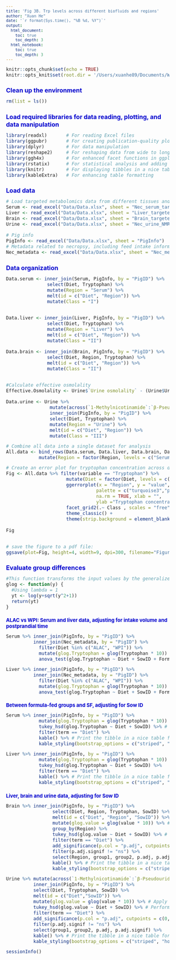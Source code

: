 ```yaml
---
title: 'Fig 3B. Trp levels across different biofluids and regions'
author: "Xuan He"
date: '`r format(Sys.time(), "%B %d, %Y")`'
output:
  html_document: 
    toc: true
    toc_depth: 3
  html_notebook: 
    toc: true
    toc_depth: 3
---
```

<style type="text/css">
body{ /* Normal  */ font-size: 12px;}
td {  /* Table  */ font-size: 10px;}
h1.title {font-size: 22px; color: DarkRed; font-style: bold;}
h1 { /* Header 1 */ font-size: 16px; color: mediumblue; font-style: bold;}
h2 { /* Header 2 */ font-size: 13px; color: mediumblue; font-style: bold;}
h3 { /* Header 3 */ font-size: 11px; font-family: "Times New Roman", Times, serif; color: mediumblue;}
code.r{ /* Code block */ font-size: 12px;}
pre { /* Code block - determines code spacing between lines */ font-size: 12px;}
</style>

```r
knitr::opts_chunk$set(echo = TRUE)
knitr::opts_knit$set(root.dir = '/Users/xuanhe89/Documents/WorkSpace/Research projects/Lactation/ALAC/Manuscripts/Paper #1/Figures and Tables R codes')

```


# Clean up the environment
```r
rm(list = ls())
```


# Load required libraries for data reading, plotting, and data manipulation
```r
library(readxl)       # For reading Excel files
library(ggpubr)       # For creating publication-quality plots
library(dplyr)        # For data manipulation
library(reshape2)     # For reshaping data from wide to long format
library(ggh4x)        # For enhanced facet functions in ggplot2
library(rstatix)      # For statistical analysis and adding significance markers
library(knitr)        # For displaying tibbles in a nice table format
library(kableExtra)   # For enhancing table formatting
```


# Load data
```r
# Load targeted metabolomics data from different tissues and biofluids
Serum <- read_excel("Data/Data.xlsx", sheet = "Nec_serum_targeted")
Liver <- read_excel("Data/Data.xlsx", sheet = "Liver_targeted")
Brain <- read_excel("Data/Data.xlsx", sheet = "Brain_targeted")
Urine <- read_excel("Data/Data.xlsx", sheet = "Nec_urine_NMR")

# Pig info
PigInfo <- read_excel("Data/Data.xlsx", sheet = "PigInfo")
# Metadata related to necropsy, including feed intake information
Nec_metadata <- read_excel("Data/Data.xlsx", sheet = "Nec_metadata")
```


# Data organization
```r
Data.serum <- inner_join(Serum, PigInfo, by = "PigID") %>%
               select(Diet, Tryptophan) %>%
               mutate(Region = "Serum") %>%
               melt(id = c("Diet", "Region")) %>%
               mutate(Class = "I")


Data.liver <- inner_join(Liver, PigInfo, by = "PigID") %>%
               select(Diet, Tryptophan) %>%
               mutate(Region = "Liver") %>%
               melt(id = c("Diet", "Region")) %>%
               mutate(Class = "II")

Data.brain <- inner_join(Brain, PigInfo, by = "PigID") %>%
               select(Diet, Region, Tryptophan) %>%
               melt(id = c("Diet", "Region")) %>%
               mutate(Class = "II")


#Calculate effective osmolality
Effective.Osmolality <- Urine$`Urine osmolality` - (Urine$Urea/1000)

Data.urine <- Urine %>%
                mutate(across(`1-Methylnicotinamide`:`β-Pseudouridine`, ~ .x / Effective.Osmolality)) %>% # osmolality adjustment
                inner_join(PigInfo, by = "PigID") %>%
                select(Diet, Tryptophan) %>%
                mutate(Region = "Urine") %>%
                melt(id = c("Diet", "Region")) %>%
                mutate(Class = "III")
```

```r
# Combine all data into a single dataset for analysis
All.data <- bind_rows(Data.serum, Data.liver, Data.brain, Data.urine) %>%
            mutate(Region = factor(Region, levels = c("Serum", "Liver", "Hippocampus", "Hypothalamus", "PFC", "Striatum", "Urine")))
```

```r
# Create an error plot for tryptophan concentration across different regions and diets
Fig <- All.data %>% filter(variable == "Tryptophan") %>%
                      mutate(Diet = factor(Diet, levels = c("ALAC", "WPI", "SF"))) %>%
                      ggerrorplot(x = "Region", y = "value", color = "Diet", 
                                 palette = c("turquoise3","purple", "orange"),
                                 na.rm = TRUE, xlab = "", 
                                 ylab ="Tryptophan concentration",  add = "mean_se", position = position_dodge(0.7)) +
                      facet_grid2(.~ Class , scales = "free", independent = "y", space = "free_x") + 
                      theme_classic() +
                      theme(strip.background = element_blank(), strip.text.x = element_blank())
                
Fig


# save the figure to a pdf file:
ggsave(plot=Fig, height=4, width=9, dpi=300, filename="Figure 3/Fig3B.pdf", useDingbats=FALSE)

```

# Evaluate group differences 
```r
#This function transforms the input values by the generalized #log function.
glog <- function(y) {
  #Using lambda = 1 
  yt <- log(y+sqrt(y^2+1))
  return(yt)
}
```


## ALAC vs WPI: Serum and liver data, adjusting for intake volume and postprandial time
```r
Serum %>% inner_join(PigInfo, by = "PigID") %>%
          inner_join(Nec_metadata, by = "PigID") %>%
            filter(Diet %in% c("ALAC", "WPI")) %>%
            mutate(glog.Tryptophan = glog(Tryptophan * 10)) %>% # Apply glog transformation
            anova_test(glog.Tryptophan ~ Diet + SowID + Formula.consumed.g + Time.postprandial.min, type = 1)
```
```r
Liver %>% inner_join(PigInfo, by = "PigID") %>%
          inner_join(Nec_metadata, by = "PigID") %>%
            filter(Diet %in% c("ALAC", "WPI")) %>%
            mutate(glog.Tryptophan = glog(Tryptophan * 10)) %>% # Apply glog transformation
            anova_test(glog.Tryptophan ~ Diet + SowID + Formula.consumed.g + Time.postprandial.min, type = 1)
```
## Between formula-fed groups and SF, adjusting for Sow ID
```r
Serum %>% inner_join(PigInfo, by = "PigID") %>%
            mutate(glog.Tryptophan = glog(Tryptophan * 10)) %>% # Apply glog transformation
            tukey_hsd(glog.Tryptophan ~ Diet + SowID) %>% # Perform Tukey's HSD test
            filter(term == "Diet") %>%
            kable() %>% # Print the tibble in a nice table format
            kable_styling(bootstrap_options = c("striped", "hover")) # Enhance table formatting
```


```r
Liver %>% inner_join(PigInfo, by = "PigID") %>%
            mutate(glog.Tryptophan = glog(Tryptophan * 10)) %>% # Apply glog transformation
            tukey_hsd(glog.Tryptophan ~ Diet + SowID) %>%
            filter(term == "Diet") %>%
            kable() %>% # Print the tibble in a nice table format
            kable_styling(bootstrap_options = c("striped", "hover")) # Enhance table formatting
```

## Liver, brain and urine data, adjusting for Sow ID
```r
Brain %>% inner_join(PigInfo, by = "PigID") %>%
                 select(Diet, Region, Tryptophan, SowID) %>%
                 melt(id = c("Diet", "Region", "SowID")) %>%
                 mutate(glog.value = glog(value * 10)) %>% # Apply glog transformation
                 group_by(Region) %>%
                 tukey_hsd(glog.value ~ Diet + SowID) %>% # Perform Tukey's HSD test
                 filter(term == "Diet") %>%
                 add_significance(p.col = "p.adj", cutpoints = c(0, 0.05, 0.1, 1), symbols = c("*", "#", "ns")) %>%
                 filter(p.adj.signif != "ns") %>%
                 select(Region, group1, group2, p.adj, p.adj.signif) %>%
                 kable() %>% # Print the tibble in a nice table format
                 kable_styling(bootstrap_options = c("striped", "hover")) # Enhance table formatting
```

```r
Urine %>% mutate(across(`1-Methylnicotinamide`:`β-Pseudouridine`, ~ .x / Effective.Osmolality)) %>% 
          inner_join(PigInfo, by = "PigID") %>%
          select(Diet, Tryptophan, SowID) %>%
          melt(id = c("Diet","SowID")) %>%
          mutate(glog.value = glog(value * 10)) %>% # Apply glog transformation
          tukey_hsd(glog.value ~ Diet + SowID) %>% # Perform Tukey's HSD test
          filter(term == "Diet") %>%
          add_significance(p.col = "p.adj", cutpoints = c(0, 0.05, 0.1, 1), symbols = c("*", "#", "ns")) %>%
          filter(p.adj.signif != "ns") %>%
          select(group1, group2, p.adj, p.adj.signif) %>%
          kable() %>% # Print the tibble in a nice table format
          kable_styling(bootstrap_options = c("striped", "hover")) # Enhance table formatting
```




```r
sessionInfo()
```